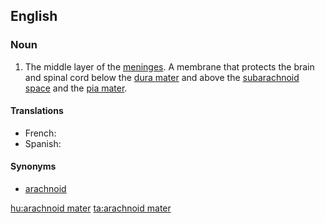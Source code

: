 ==English==
===Noun===
{{en-noun}}
{{wikipedia}}

# {{anatomy}} The middle layer of the [[meninges]].  A membrane that protects the brain and spinal cord below the [[dura mater]] and above the [[subarachnoid space]] and the [[pia mater]].

====Translations====
{{trans-top|middle layer of the meninges}}
* French: {{t|fr|arachnoïde |m}}
*Spanish: {{t+|es|aracnoides|m}}
{{trans-mid}}
{{trans-bottom}}

====Synonyms====
*[[arachnoid]]

[[hu:arachnoid mater]]
[[ta:arachnoid mater]]
